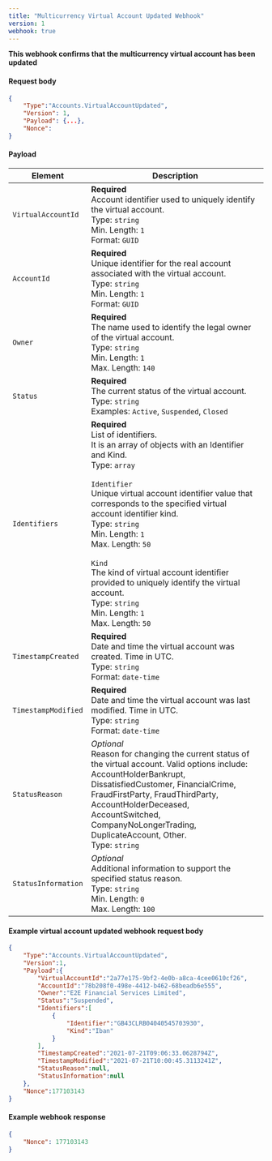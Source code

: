 ---
title: "Multicurrency Virtual Account Updated Webhook"
version: 1
webhook: true
---

**This webhook confirms that the multicurrency virtual account has been updated**

#### Request body

```json
{
    "Type":"Accounts.VirtualAccountUpdated",
    "Version": 1,
    "Payload": {...},
    "Nonce":
}
```

#### Payload
| Element                 | Description                                                                                                                                                                                                               |
|-------------------------|---------------------------------------------------------------------------------------------------------------------------------------------------------------------------------------------------------------------------|
| `VirtualAccountId`      | **Required**<br /> Account identifier used to uniquely identify the virtual account.<br /> Type: `string`<br /> Min. Length: `1`<br /> Format: `GUID`<br />                                                               |
| `AccountId`             | **Required**<br /> Unique identifier for the real account associated with the virtual account.<br /> Type: `string`<br /> Min. Length: `1`<br /> Format: `GUID`<br />                                                     |
| `Owner`                 | **Required**<br /> The name used to identify the legal owner of the virtual account.<br /> Type: `string`<br /> Min. Length: `1`<br /> Max. Length: `140`<br />                                                           |
| `Status`                | **Required**<br /> The current status of the virtual account.<br /> Type: `string`<br /> Examples: `Active`, `Suspended`, `Closed`<br />                                                                                  |
| `Identifiers`           | **Required**<br /> List of identifiers.<br /> It is an array of objects with an Identifier and Kind.<br /> Type: `array`<br /><br /> `Identifier`<br /> Unique virtual account identifier value that corresponds to the specified virtual account identifier kind.<br /> Type: `string`<br /> Min. Length: `1`<br /> Max. Length: `50`<br /><br /> `Kind`<br /> The kind of virtual account identifier provided to uniquely identify the virtual account.<br /> Type: `string`<br /> Min. Length: `1`<br /> Max. Length: `50`<br />                                                                                             |
| `TimestampCreated`      | **Required**<br /> Date and time the virtual account was created. Time in UTC.<br /> Type: `string`<br /> Format: `date-time`<br />                                                                                       |
| `TimestampModified`     | **Required**<br /> Date and time the virtual account was last modified. Time in UTC.<br /> Type: `string`<br /> Format: `date-time`<br />                                                                                 |
| `StatusReason`          | *Optional*<br /> Reason for changing the current status of the virtual account. Valid options include: AccountHolderBankrupt, DissatisfiedCustomer, FinancialCrime, FraudFirstParty, FraudThirdParty, AccountHolderDeceased, AccountSwitched, CompanyNoLongerTrading, DuplicateAccount, Other.<br /> Type: `string`<br />                                                                                               |
| `StatusInformation`     | *Optional*<br /> Additional information to support the specified status reason.<br /> Type: `string`<br /> Min. Length: `0`<br /> Max. Length: `100`<br />                                                                |

#### Example virtual account updated webhook request body

```json
{
    "Type":"Accounts.VirtualAccountUpdated",
    "Version":1,
    "Payload":{
        "VirtualAccountId":"2a77e175-9bf2-4e0b-a8ca-4cee0610cf26",
        "AccountId":"78b208f0-498e-4412-b462-68beadb6e555",
        "Owner":"E2E Financial Services Limited",
        "Status":"Suspended",
        "Identifiers":[
            {
                "Identifier":"GB43CLRB04040545703930",
                "Kind":"Iban"
            }
        ],
        "TimestampCreated":"2021-07-21T09:06:33.0628794Z",
        "TimestampModified":"2021-07-21T10:00:45.3113241Z",
        "StatusReason":null,
        "StatusInformation":null
    },
    "Nonce":177103143
}
```

#### Example webhook response

```json
{
    "Nonce": 177103143
}
```
